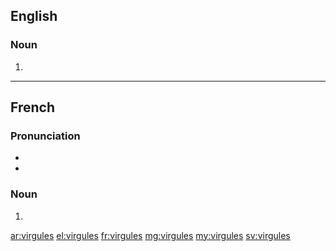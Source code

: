 ==English==

===Noun===
{{head|en|plural}}

# {{plural of|virgule|lang=en|nocat=1}}

----

==French==

===Pronunciation===
* {{IPA|/viʁ.ɡyl/|lang=fr}}
* {{homophones|lang=fr|virgule|virgulent}}

===Noun===
{{head|fr|plural}} {{f-p}}

# {{plural of|virgule|lang=fr|nocat=1}}

[[ar:virgules]]
[[el:virgules]]
[[fr:virgules]]
[[mg:virgules]]
[[my:virgules]]
[[sv:virgules]]